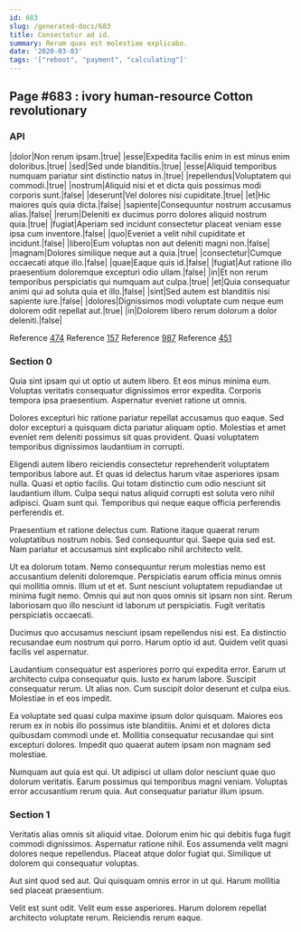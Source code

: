```yaml
---
id: 683
slug: /generated-docs/683
title: Consectetur ad id.
summary: Rerum quas est molestiae explicabo.
date: '2020-03-03'
tags: '["reboot", "payment", "calculating"]'
---
```



## Page #683 : ivory human-resource Cotton revolutionary
### API

|dolor|Non rerum ipsam.|true|
|esse|Expedita facilis enim in est minus enim doloribus.|true|
|sed|Sed unde blanditiis.|true|
|esse|Aliquid temporibus numquam pariatur sint distinctio natus in.|true|
|repellendus|Voluptatem qui commodi.|true|
|nostrum|Aliquid nisi et et dicta quis possimus modi corporis sunt.|false|
|deserunt|Vel dolores nisi cupiditate.|true|
|et|Hic maiores quis quia dicta.|false|
|sapiente|Consequuntur nostrum accusamus alias.|false|
|rerum|Deleniti ex ducimus porro dolores aliquid nostrum quia.|true|
|fugiat|Aperiam sed incidunt consectetur placeat veniam esse ipsa cum inventore.|false|
|quo|Eveniet a velit nihil cupiditate et incidunt.|false|
|libero|Eum voluptas non aut deleniti magni non.|false|
|magnam|Dolores similique neque aut a quia.|true|
|consectetur|Cumque occaecati atque illo.|false|
|quae|Eaque quis id.|false|
|fugiat|Aut ratione illo praesentium doloremque excepturi odio ullam.|false|
|in|Et non rerum temporibus perspiciatis qui numquam aut culpa.|true|
|et|Quia consequatur animi qui ad soluta quia et illo.|false|
|sint|Sed autem est blanditiis nisi sapiente iure.|false|
|dolores|Dignissimos modi voluptate cum neque eum dolorem odit repellat aut.|true|
|in|Dolorem libero rerum dolorum a dolor deleniti.|false|

Reference [474](/generated-docs/474)
Reference [157](/generated-docs/157)
Reference [987](/generated-docs/987)
Reference [451](/generated-docs/451)




### Section 0
Quia sint ipsam qui ut optio ut autem libero. Et eos minus minima eum. Voluptas veritatis consequatur dignissimos error expedita. Corporis tempora ipsa praesentium. Aspernatur eveniet ratione ut omnis.
 Dolores excepturi hic ratione pariatur repellat accusamus quo eaque. Sed dolor excepturi a quisquam dicta pariatur aliquam optio. Molestias et amet eveniet rem deleniti possimus sit quas provident. Quasi voluptatem temporibus dignissimos laudantium in corrupti.
 Eligendi autem libero reiciendis consectetur reprehenderit voluptatem temporibus labore aut. Et quas id delectus harum vitae asperiores ipsam nulla. Quasi et optio facilis. Qui totam distinctio cum odio nesciunt sit laudantium illum.
Culpa sequi natus aliquid corrupti est soluta vero nihil adipisci. Quam sunt qui. Temporibus qui neque eaque officia perferendis perferendis et.
 Praesentium et ratione delectus cum. Ratione itaque quaerat rerum voluptatibus nostrum nobis. Sed consequuntur qui. Saepe quia sed est. Nam pariatur et accusamus sint explicabo nihil architecto velit.
 Ut ea dolorum totam. Nemo consequuntur rerum molestias nemo est accusantium deleniti doloremque. Perspiciatis earum officia minus omnis qui mollitia omnis. Illum ut et et.
Sunt nesciunt voluptatem repudiandae ut minima fugit nemo. Omnis qui aut non quos omnis sit ipsam non sint. Rerum laboriosam quo illo nesciunt id laborum ut perspiciatis. Fugit veritatis perspiciatis occaecati.
 Ducimus quo accusamus nesciunt ipsam repellendus nisi est. Ea distinctio recusandae eum nostrum qui porro. Harum optio id aut. Quidem velit quasi facilis vel aspernatur.
 Laudantium consequatur est asperiores porro qui expedita error. Earum ut architecto culpa consequatur quis. Iusto ex harum labore. Suscipit consequatur rerum.
Ut alias non. Cum suscipit dolor deserunt et culpa eius. Molestiae in et eos impedit.
 Ea voluptate sed quasi culpa maxime ipsum dolor quisquam. Maiores eos rerum ex in nobis illo possimus iste blanditiis. Animi et et dolores dicta quibusdam commodi unde et. Mollitia consequatur recusandae qui sint excepturi dolores. Impedit quo quaerat autem ipsam non magnam sed molestiae.
 Numquam aut quia est qui. Ut adipisci ut ullam dolor nesciunt quae quo dolorum veritatis. Earum possimus qui temporibus magni veniam. Voluptas error accusantium rerum quia. Aut consequatur pariatur illum ipsum.
### Section 1
Veritatis alias omnis sit aliquid vitae. Dolorum enim hic qui debitis fuga fugit commodi dignissimos. Aspernatur ratione nihil. Eos assumenda velit magni dolores neque repellendus. Placeat atque dolor fugiat qui. Similique ut dolorem qui consequatur voluptas.
 Aut sint quod sed aut. Qui quisquam omnis error in ut qui. Harum mollitia sed placeat praesentium.
 Velit est sunt odit. Velit eum esse asperiores. Harum dolorem repellat architecto voluptate rerum. Reiciendis rerum eaque.
